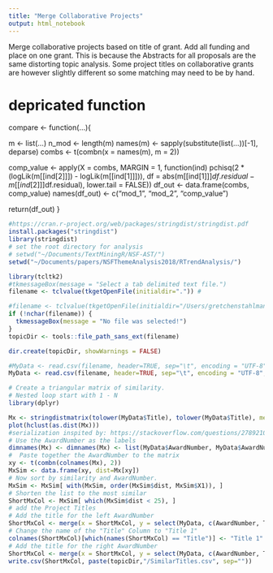 ```yaml
---
title: "Merge Collaborative Projects"
output: html_notebook
---
```

Merge collaborative projects based on title of grant. Add all funding and place on one grant. This is because the Abstracts for all proposals are the same distorting topic analysis. Some project titles on collaborative grants are however slightly different so some matching may need to be by hand.



# depricated function
compare <- function(...){

  m <- list(...)
  n_mod <- length(m)
  names(m) <- sapply(substitute(list(...))[-1], deparse)
  combs <- t(combn(x = names(m), m = 2))

  comp_value <- apply(X = combs, MARGIN = 1, function(ind) pchisq(2 * (logLik(m[[ind[2]]]) - logLik(m[[ind[1]]])), df = abs(m[[ind[1]]]$df.residual - m[[ind[2]]]$df.residual), lower.tail = FALSE))
  df_out <- data.frame(combs, comp_value)
  names(df_out) <- c("mod_1", "mod_2", "comp_value")

  return(df_out)
}

```r
#https://cran.r-project.org/web/packages/stringdist/stringdist.pdf
install.packages("stringdist")
library(stringdist)
# set the root directory for analysis
# setwd("~/Documents/TextMiningR/NSF-AST/")
setwd("~/Documents/papers/NSFThemeAnalysis2018/RTrendAnalysis/")

library(tcltk2)
#tkmessageBox(message = "Select a tab delimited text file.")
filename <- tclvalue(tkgetOpenFile(initialdir=".")) # 

#filename <- tclvalue(tkgetOpenFile(initialdir="/Users/gretchenstahlman/Documents/TextMiningR")) # 
if (!nchar(filename)) {
  tkmessageBox(message = "No file was selected!")
}
topicDir <- tools::file_path_sans_ext(filename)

dir.create(topicDir, showWarnings = FALSE)

#MyData <- read.csv(filename, header=TRUE, sep="\t", encoding = "UTF-8", stringsAsFactors=FALSE) # tab delimited
MyData <- read.csv(filename, header=TRUE, sep="\t", encoding = "UTF-8", stringsAsFactors=FALSE) # tab delimited
```

```r
# Create a triangular matrix of similarity.
# Nested loop start with 1 - N
library(dplyr)

Mx <- stringdistmatrix(tolower(MyData$Title), tolower(MyData$Title), method= c("lcs"))
plot(hclust(as.dist(Mx)))
#serialization inspited by: https://stackoverflow.com/questions/27892100/distance-matrix-to-pairwise-distance-list-in-r
# Use the AwardNumber as the labels
dimnames(Mx) <- dimnames(Mx) <- list(MyData$AwardNumber, MyData$AwardNumber) 
#  Paste together the AwardNumber to the matrix
xy <- t(combn(colnames(Mx), 2))
MxSim <- data.frame(xy, dist=Mx[xy])
# Now sort by similarity and AwardNumber.
MxSim <- MxSim[ with(MxSim, order(MxSim$dist, MxSim$X1)), ]
# Shorten the list to the most similar
ShortMxCol <- MxSim[ which(MxSim$dist < 25), ]
# add the Project Titles 
# Add the title for the left AwardNumber
ShortMxCol <- merge(x = ShortMxCol, y = select(MyData, c(AwardNumber, Title)), by.y = c("AwardNumber"), by.x = "X1")
# Change the name of the "Title" Column to "Title 1"
colnames(ShortMxCol)[which(names(ShortMxCol) == "Title")] <- "Title 1"
# Add the title for the right AwardNumber
ShortMxCol <- merge(x = ShortMxCol, y = select(MyData, c(AwardNumber, Title)), by.y = c("AwardNumber"), by.x = "X2")
write.csv(ShortMxCol, paste(topicDir,"/SimilarTitles.csv", sep=""))

```

